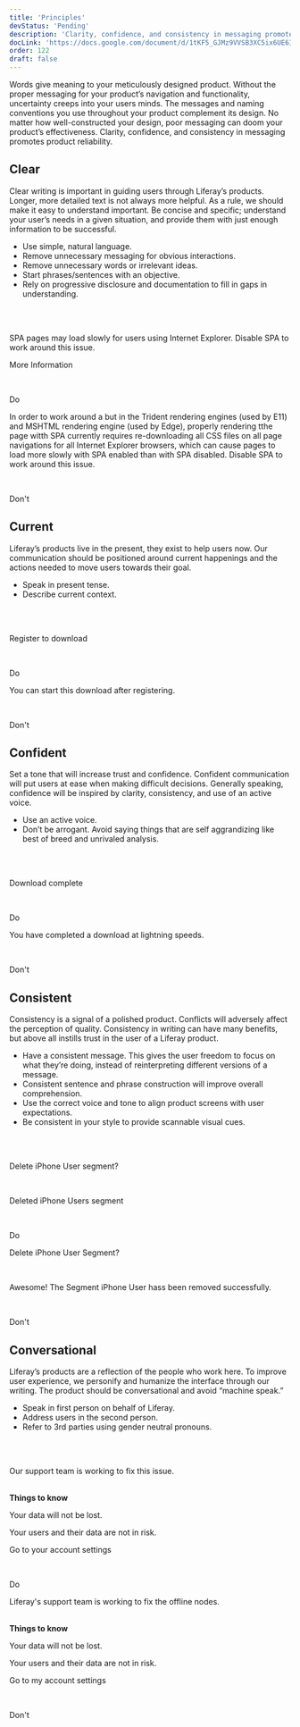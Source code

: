 ```yaml
---
title: 'Principles'
devStatus: 'Pending'
description: 'Clarity, confidence, and consistency in messaging promotes product reliability.'
docLink: 'https://docs.google.com/document/d/1tKF5_GJMz9VVSB3XC5ix6UE6ImiYkyvlYE4yIJsRMNo/edit?usp=sharing'
order: 122
draft: false
---
```



Words give meaning to your meticulously designed product. Without the proper messaging for your product’s navigation and functionality, uncertainty creeps into your users minds. The messages and naming conventions you use throughout your product complement its design. No matter how well-constructed your design, poor messaging can doom your product’s effectiveness. Clarity, confidence, and consistency in messaging promotes product reliability.

## Clear

Clear writing is important in guiding users through Liferay’s products. Longer, more detailed text is not always more helpful. As a rule, we should make it easy to understand important. Be concise and specific; understand your user’s needs in a given situation, and provide them with just enough information to be successful. 

* Use simple, natural language.
* Remove unnecessary messaging for obvious interactions.
* Remove unnecessary words or irrelevant ideas.
* Start phrases/sentences with an objective.
* Rely on progressive disclosure and documentation to fill in gaps in understanding.

<br />
<br />

<Grid variant='smallCards' >
	<Box>
		<p class="example-text">SPA pages may load slowly for users using Internet Explorer. Disable SPA to work around this issue.</p>
		<p class="example-text link-false">More Information</p>
		<br />
		<p class="do">Do</p>
	</Box>
	<Box>
		<p class="example-text">In order to work around a but in the Trident rendering engines (used by E11) and MSHTML rendering engine (used by Edge), properly rendering tthe page witth SPA currently requires re-downloading all CSS files on all page navigations for all Internet Explorer browsers, which can cause pages to load more slowly with SPA enabled than with SPA disabled. Disable SPA to work around this issue.</p>
		<br />
		<p class="dont">Don't</p>
	</Box>
</Grid>

## Current

Liferay’s products live in the present, they exist to help users now. Our communication should be positioned around current happenings and the actions needed to move users towards their goal.

* Speak in present tense.
* Describe current context.

<br />
<br />

<Grid variant='smallCards' >
	<Box>
		<p class="example-text">Register to download</p>
		<br />
		<p class="do">Do</p>
	</Box>
	<Box>
		<p class="example-text">You can start this download after registering.</p>
		<br />
		<p class="dont">Don't</p>
	</Box>
</Grid>


## Confident

Set a tone that will increase trust and confidence. Confident communication will put users at ease when making difficult decisions. Generally speaking, confidence will be inspired by clarity, consistency, and use of an active voice.

* Use an active voice.
* Don’t be arrogant. Avoid saying things that are self aggrandizing like best of breed and unrivaled analysis.

<br />
<br />


<Grid variant='smallCards' >
	<Box>
		<p class="example-text">Download complete</p>
		<br />
		<p class="do">Do</p>
	</Box>
	<Box>
		<p class="example-text">You have completed a download at lightning speeds.</p>
		<br />
		<p class="dont">Don't</p>
	</Box>
</Grid>


## Consistent

Consistency is a signal of a polished product. Conflicts will adversely affect the perception of quality. Consistency in writing can have many benefits, but above all instills trust in the user of a Liferay product. 

* Have a consistent message. This gives the user freedom to focus on what they’re doing, instead of reinterpreting different versions of a message.
* Consistent sentence and phrase construction will improve overall comprehension.
* Use the correct voice and tone to align product screens with user expectations. 
* Be consistent in your style to provide scannable visual cues.

<br />
<br />


<Grid variant='smallCards' >
	<Box>
		<p class="example-text">Delete iPhone User segment?</p>
		<br />
		<p class="example-text">Deleted iPhone Users segment</p>
		<br />
		<p class="do">Do</p>
	</Box>
	<Box>
		<p class="example-text">Delete iPhone User Segment?</p>
		<br />
		<p class="example-text">Awesome! The Segment iPhone User hass been removed successfully.</p>
		<br />
		<p class="dont">Don't</p>
	</Box>
</Grid>


## Conversational

Liferay’s products are a reflection of the people who work here. To improve user experience, we personify and humanize the interface through our writing. The product should be conversational and avoid “machine speak.” 

* Speak in first person on behalf of Liferay.
* Address users in the second person.
* Refer to 3rd parties using gender neutral pronouns.

<br />
<br />

<Grid variant='smallCards' >
	<Box>
		<p class="example-text">Our support team is working to fix this issue.</p>
		<br />
		<strong  class="example-text">Things to know</strong>
		<p class="example-text">Your data will not be lost.</p>
		<p class="example-text">Your users and their data are not in risk.</p>
		<p class="example-text link-false">Go to your account settings</p>
		<br />
		<p class="do">Do</p>
	</Box>
	<Box>
		<p class="example-text">Liferay's support team is working to fix the offline nodes.</p>
		<br />
		<strong class="example-text">Things to know</strong>
		<p class="example-text">Your data will not be lost.</p>
		<p class="example-text">Your users and their data are not in risk.</p>
		<p class="example-text link-false">Go to my account settings</p>
		<br />
		<p class="dont">Don't</p>
	</Box>
</Grid>